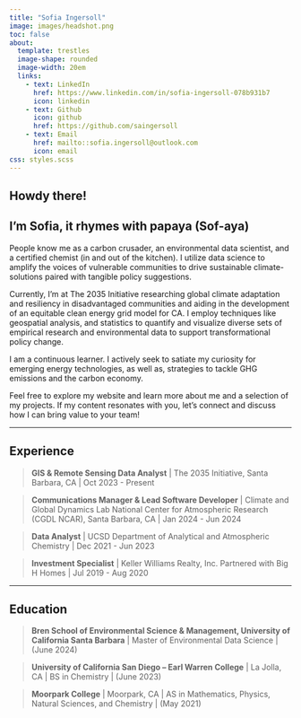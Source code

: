 ```yaml
---
title: "Sofia Ingersoll"
image: images/headshot.png
toc: false
about:
  template: trestles
  image-shape: rounded
  image-width: 20em
  links: 
    - text: LinkedIn
      href: https://www.linkedin.com/in/sofia-ingersoll-078b931b7
      icon: linkedin
    - text: Github
      icon: github
      href: https://github.com/saingersoll
    - text: Email
      href: mailto::sofia.ingersoll@outlook.com
      icon: email
css: styles.scss
---
```


## Howdy there! 

## I'm Sofia, it rhymes with papaya (Sof-aya)

People know me as a carbon crusader, an environmental data scientist, and a certified chemist (in and out of the kitchen). I utilize data science to amplify the voices of vulnerable communities to drive sustainable climate-solutions paired with tangible policy suggestions.

Currently, I'm at The 2035 Initiative researching global climate adaptation and resiliency in disadvantaged communities and aiding in the development of an equitable clean energy grid model for CA. I employ techniques like geospatial analysis, and statistics to quantify and visualize diverse sets of empirical research and environmental data to support transformational policy change.

I am a continuous learner. I actively seek to satiate my curiosity for emerging energy technologies, as well as, strategies to tackle GHG emissions and the carbon economy.

Feel free to explore my website and learn more about me and a selection of my projects. If my content resonates with you, let’s connect and discuss how I can bring value to your team!

------------------------------------------------------------------------

## Experience

> **GIS & Remote Sensing Data Analyst** \| The 2035 Initiative, Santa Barbara, CA \| Oct 2023 - Present

> **Communications Manager & Lead Software Developer** \| Climate and Global Dynamics Lab National Center for Atmospheric Research (CGDL NCAR), Santa Barbara, CA \| Jan 2024 - Jun 2024

> **Data Analyst** \| UCSD Department of Analytical and Atmospheric Chemistry \| Dec 2021 - Jun 2023

> **Investment Specialist** \| Keller Williams Realty, Inc. Partnered with Big H Homes \| Jul 2019 - Aug 2020

------------------------------------------------------------------------

## Education

> **Bren School of Environmental Science & Management, University of California Santa Barbara** \| Master of Environmental Data Science \| (June 2024)

> **University of California San Diego – Earl Warren College** \| La Jolla, CA \| BS in Chemistry \| (June 2023)

> **Moorpark College** \| Moorpark, CA \| AS in Mathematics, Physics, Natural Sciences, and Chemistry \| (May 2021)
